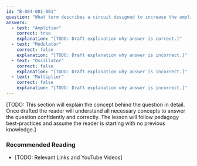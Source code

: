 ```yaml
---
id: "B-004-001-001"
question: "What term describes a circuit designed to increase the amplitude of a signal?"
answers:
  - text: "Amplifier"
    correct: true
    explanation: "[TODO: Draft explanation why answer is correct.]"
  - text: "Modulator"
    correct: false
    explanation: "[TODO: Draft explanation why answer is incorrect.]"
  - text: "Oscillator"
    correct: false
    explanation: "[TODO: Draft explanation why answer is incorrect.]"
  - text: "Multiplier"
    correct: false
    explanation: "[TODO: Draft explanation why answer is incorrect.]"
---
```


[TODO: This section will explain the concept behind the question in detail. Once drafted the reader will understand all necessary concepts to answer the question confidently and correctly. The lesson will follow pedagogy best-practices and assume the reader is starting with no previous knowledge.]

### Recommended Reading

- [TODO: Relevant Links and YouTube Videos]
